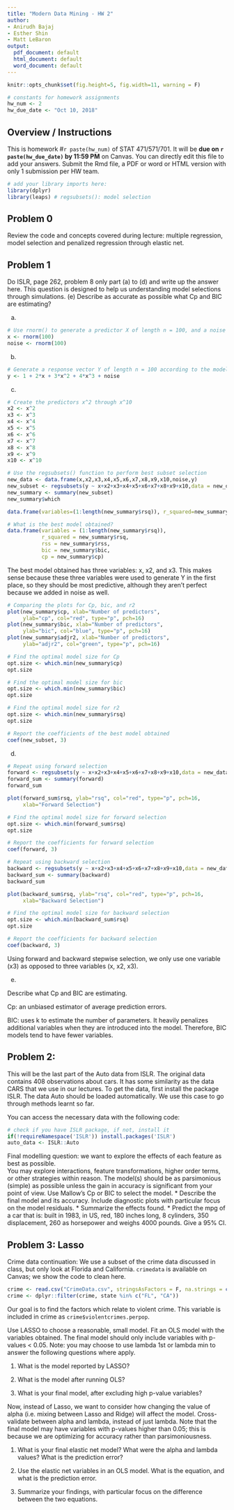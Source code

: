 ```yaml
---
title: "Modern Data Mining - HW 2"
author:
- Anirudh Bajaj
- Esther Shin
- Matt LeBaron
output:
  pdf_document: default
  html_document: default
  word_document: default
---
```


```r
knitr::opts_chunk$set(fig.height=5, fig.width=11, warning = F)

# constants for homework assignments
hw_num <- 2
hw_due_date <- "Oct 10, 2018"
```

## Overview / Instructions

This is homework #`r paste(hw_num)` of STAT 471/571/701. It will be **due on `r paste(hw_due_date)` by 11:59 PM** on Canvas. You can directly edit this file to add your answers. Submit the Rmd file, a PDF or word or HTML version with only 1 submission per HW team.

```r
# add your library imports here:
library(dplyr)
library(leaps) # regsubsets(): model selection
```

## Problem 0

Review the code and concepts covered during lecture: multiple regression, model selection and penalized regression through elastic net. 

## Problem 1

Do ISLR, page 262, problem 8 only part (a) to (d) and write up the answer here. This question is designed to help us understanding model selections through simulations. 
(e) Describe as accurate as possible what Cp and BIC are estimating?

(a) 

```r
# Use rnorm() to generate a predictor X of length n = 100, and a noise vector of length n = 100
x <- rnorm(100)
noise <- rnorm(100)
```

(b)

```r
# Generate a response vector Y of length n = 100 according to the model
y <- 1 + 2*x + 3*x^2 + 4*x^3 + noise
```

(c)

```r
# Create the predictors x^2 through x^10
x2 <- x^2
x3 <- x^3
x4 <- x^4
x5 <- x^5
x6 <- x^6
x7 <- x^7
x8 <- x^8
x9 <- x^9
x10 <- x^10

# Use the regsubsets() function to perform best subset selection
new_data <- data.frame(x,x2,x3,x4,x5,x6,x7,x8,x9,x10,noise,y)
new_subset <- regsubsets(y ~ x+x2+x3+x4+x5+x6+x7+x8+x9+x10,data = new_data, nvmax = 10)
new_summary <- summary(new_subset)
new_summary$which

data.frame(variables=(1:length(new_summary$rsq)), r_squared=new_summary$rsq)

# What is the best model obtained?
data.frame(variables = (1:length(new_summary$rsq)),
           r_squared = new_summary$rsq,
           rss = new_summary$rss,
           bic = new_summary$bic,
           cp = new_summary$cp)
```

The best model obtained has three variables: x, x2, and x3. This makes sense because these three variables were used to generate Y in the first place, so they should be most predictive, although they aren't perfect because we added in noise as well.

```r
# Comparing the plots for Cp, bic, and r2
plot(new_summary$cp, xlab="Number of predictors", 
     ylab="cp", col="red", type="p", pch=16)
plot(new_summary$bic, xlab="Number of predictors", 
     ylab="bic", col="blue", type="p", pch=16)
plot(new_summary$adjr2, xlab="Number of predictors", 
     ylab="adjr2", col="green", type="p", pch=16)

# Find the optimal model size for Cp
opt.size <- which.min(new_summary$cp)
opt.size

# Find the optimal model size for bic
opt.size <- which.min(new_summary$bic)
opt.size

# Find the optimal model size for r2
opt.size <- which.min(new_summary$rsq)
opt.size

# Report the coefficients of the best model obtained
coef(new_subset, 3)
```

(d)

```r
# Repeat using forward selection
forward <- regsubsets(y ~ x+x2+x3+x4+x5+x6+x7+x8+x9+x10,data = new_data, nvmax = 10, method = "forward")
forward_sum <- summary(forward)
forward_sum

plot(forward_sum$rsq, ylab="rsq", col="red", type="p", pch=16,
     xlab="Forward Selection")

# Find the optimal model size for forward selection
opt.size <- which.min(forward_sum$rsq)
opt.size

# Report the coefficients for forward selection
coef(forward, 3)

# Repeat using backward selection
backward <- regsubsets(y ~ x+x2+x3+x4+x5+x6+x7+x8+x9+x10,data = new_data, nvmax = 10, method = "backward")
backward_sum <- summary(backward)
backward_sum

plot(backward_sum$rsq, ylab="rsq", col="red", type="p", pch=16,
     xlab="Backward Selection")

# Find the optimal model size for backward selection
opt.size <- which.min(backward_sum$rsq)
opt.size

# Report the coefficients for backward selection
coef(backward, 3)

```

Using forward and backward stepwise selection, we only use one variable (x3) as opposed to three variables (x, x2, x3).

(e)

Describe what Cp and BIC are estimating.

Cp: an unbiased estimator of average prediction errors.

BIC: uses k to estimate the number of parameters. It heavily penalizes additional variables when they are introduced into the model. Therefore, BIC models tend to have fewer variables.


## Problem 2:

This will be the last part of the Auto data from ISLR. The original data contains 408 observations about cars. It has some similarity as the data CARS that we use in our lectures. To get the data, first install the package ISLR. The data Auto should be loaded automatically. We use this case to go through methods learnt so far. 

You can access the necessary data with the following code:

```r
# check if you have ISLR package, if not, install it
if(!requireNamespace('ISLR')) install.packages('ISLR') 
auto_data <- ISLR::Auto
```


 Final modelling question: we want to explore the effects of each feature as best as possible. <br /> You may explore interactions, feature transformations, higher order terms, or other strategies within reason. The model(s) should be as parsimonious (simple) as possible unless the gain in accuracy is significant from your point of view. Use Mallow's Cp or BIC to select the model.
  * Describe the final model and its accuracy. Include diagnostic plots with particular focus on the model residuals.
  * Summarize the effects found.
  * Predict the mpg of a car that is: built in 1983, in US, red, 180 inches long, 8 cylinders, 350 displacement, 260 as horsepower and weighs 4000 pounds. Give a 95% CI.






## Problem 3: Lasso

Crime data continuation:  We use a subset of the crime data discussed in class, but only look at Florida and California. `crimedata` is available on Canvas; we show the code to clean here. 

```r
crime <- read.csv("CrimeData.csv", stringsAsFactors = F, na.strings = c("?"))
crime <- dplyr::filter(crime, state %in% c("FL", "CA"))
```

Our goal is to find the factors which relate to violent crime. This variable is included in crime as `crime$violentcrimes.perpop`.


Use LASSO to choose a reasonable, small model. Fit an OLS model with the variables obtained. The final model should only include variables with p-values < 0.05. Note: you may choose to use lambda 1st or lambda min to answer the following questions where apply. 

1. What is the model reported by LASSO? 

2. What is the model after running OLS?

3. What is your final model, after excluding high p-value variables?

Now, instead of Lasso, we want to consider how changing the value of alpha (i.e. mixing between Lasso and Ridge) will affect the model. Cross-validate between alpha and lambda, instead of just lambda. Note that the final model may have variables with p-values higher than 0.05; this is because we are optimizing for accuracy rather than parsimoniousness. 

1. What is your final elastic net model? What were the alpha and lambda values? What is the prediction error?

2. Use the elastic net variables in an OLS model. What is the equation, and what is the prediction error.

3. Summarize your findings, with particular focus on the difference between the two equations.
 

